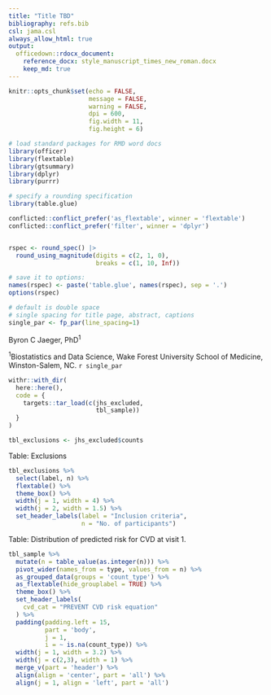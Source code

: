```yaml
---
title: "Title TBD"
bibliography: refs.bib
csl: jama.csl
always_allow_html: true
output: 
  officedown::rdocx_document:
    reference_docx: style_manuscript_times_new_roman.docx
    keep_md: true
---
```

```r

knitr::opts_chunk$set(echo = FALSE, 
                      message = FALSE,
                      warning = FALSE,
                      dpi = 600, 
                      fig.width = 11, 
                      fig.height = 6)

# load standard packages for RMD word docs
library(officer)
library(flextable)
library(gtsummary)
library(dplyr)
library(purrr)

# specify a rounding specification 
library(table.glue)

conflicted::conflict_prefer('as_flextable', winner = 'flextable')
conflicted::conflict_prefer('filter', winner = 'dplyr')


rspec <- round_spec() |>
  round_using_magnitude(digits = c(2, 1, 0),
                        breaks = c(1, 10, Inf))

# save it to options:
names(rspec) <- paste('table.glue', names(rspec), sep = '.')
options(rspec)

# default is double space 
# single spacing for title page, abstract, captions
single_par <- fp_par(line_spacing=1)


```

Byron C Jaeger, PhD^1^ 

^1^Biostatistics and Data Science, Wake Forest University School of Medicine, Winston-Salem, NC. `r single_par`

<!-- <br> -->
<!-- <br> -->
<!-- <br> -->
<!-- <br> -->
<!-- <br> -->
<!-- <br> -->
<!-- <br> -->
<!-- <br> -->
<!-- <br> -->
<!-- <br> -->

<!-- **Correspondence to:** \ -->
<!-- Your name, Degree \ -->
<!-- Your Department \ -->
<!-- Additional departmental details if needed \ -->
<!-- Your university \ -->
<!-- Address line 1 \ -->
<!-- Address line 2 \ -->
<!-- Address line 3 \ -->
<!-- your phone number \ -->
<!-- your email `r single_par` -->

<!-- **Word Count:** Abstract: ; Manuscript:  -->

```r

withr::with_dir(
  here::here(),
  code = {
    targets::tar_load(c(jhs_excluded, 
                        tbl_sample))
  }
)

tbl_exclusions <- jhs_excluded$counts


```

\newpage

Table: Exclusions

```r

tbl_exclusions %>% 
  select(label, n) %>% 
  flextable() %>% 
  theme_box() %>% 
  width(j = 1, width = 4) %>% 
  width(j = 2, width = 1.5) %>% 
  set_header_labels(label = "Inclusion criteria",
                    n = "No. of participants")

```

\newpage

Table: Distribution of predicted risk for CVD at visit 1.

```r


tbl_sample %>% 
  mutate(n = table_value(as.integer(n))) %>% 
  pivot_wider(names_from = type, values_from = n) %>% 
  as_grouped_data(groups = 'count_type') %>% 
  as_flextable(hide_grouplabel = TRUE) %>% 
  theme_box() %>% 
  set_header_labels(
    cvd_cat = "PREVENT CVD risk equation"
  ) %>% 
  padding(padding.left = 15, 
          part = 'body',
          j = 1, 
          i = ~ is.na(count_type)) %>% 
  width(j = 1, width = 3.2) %>% 
  width(j = c(2,3), width = 1) %>% 
  merge_v(part = 'header') %>% 
  align(align = 'center', part = 'all') %>% 
  align(j = 1, align = 'left', part = 'all')

```


